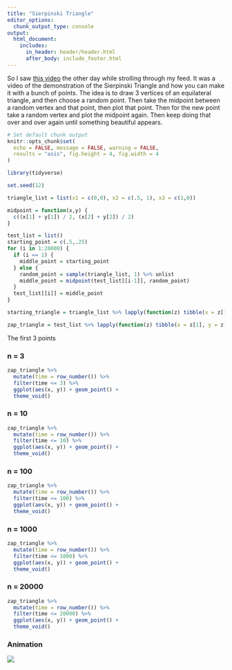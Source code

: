 ```yaml
---
title: "Sierpinski Triangle"
editor_options: 
  chunk_output_type: console
output:
  html_document:
    includes:
      in_header: header/header.html
      after_body: include_footer.html
---
```


So I saw [this video](https://www.youtube.com/watch?v=Fgu5-3ihVVI) the other day while strolling through my feed. It was a video of the demonstration of the Sierpinski Triangle and how you can make it with a bunch of points. The idea is to draw 3 vertices of an equilateral triangle, and then choose a random point. Then take the midpoint between a random vertex and that point, then plot that point. Then for the new point take a random vertex and plot the midpoint again. Then keep doing that over and over again until something beautiful appears.

```r
# Set default chunk output
knitr::opts_chunk$set(
  echo = FALSE, message = FALSE, warning = FALSE,
  results = "asis", fig.height = 4, fig.width = 4
)
```

```r
library(tidyverse)
```


```r
set.seed(12)

triangle_list = list(x1 = c(0,0), x2 = c(.5, 1), x3 = c(1,0))

midpoint = function(x,y) {
  c((x[1] + y[1]) / 2, (x[2] + y[2]) / 2)
}

test_list = list()
starting_point = c(.5,.25)
for (i in 1:20000) {
  if (i == 1) {
    middle_point = starting_point
  } else {
    random_point = sample(triangle_list, 1) %>% unlist
    middle_point = midpoint(test_list[[i-1]], random_point)
  }
  test_list[[i]] = middle_point
}

starting_triangle = triangle_list %>% lapply(function(z) tibble(x = z[1], y = z[2])) %>% bind_rows()

zap_triangle = test_list %>% lapply(function(z) tibble(x = z[1], y = z[2])) %>% bind_rows() %>% bind_rows(starting_triangle, .)
```

The first 3 points

### n = 3

```r
zap_triangle %>%
  mutate(time = row_number()) %>%
  filter(time <= 3) %>%
  ggplot(aes(x, y)) + geom_point() +
  theme_void()
```

### n = 10

```r
zap_triangle %>%
  mutate(time = row_number()) %>%
  filter(time <= 10) %>%
  ggplot(aes(x, y)) + geom_point() +
  theme_void()
```

### n = 100

```r
zap_triangle %>%
  mutate(time = row_number()) %>%
  filter(time <= 100) %>%
  ggplot(aes(x, y)) + geom_point() +
  theme_void()
```

### n = 1000

```r
zap_triangle %>%
  mutate(time = row_number()) %>%
  filter(time <= 1000) %>%
  ggplot(aes(x, y)) + geom_point() +
  theme_void()
```

### n = 20000

```r
zap_triangle %>%
  mutate(time = row_number()) %>%
  filter(time <= 20000) %>%
  ggplot(aes(x, y)) + geom_point() +
  theme_void()
```

### Animation

![](sierpinski.gif)
